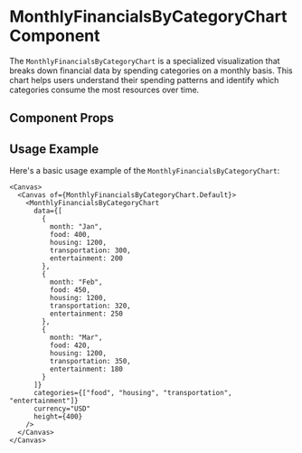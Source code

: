 

<Meta of={MonthlyFinancialsByCategoryChart} />

# MonthlyFinancialsByCategoryChart Component

The `MonthlyFinancialsByCategoryChart` is a specialized visualization that breaks down financial data by spending categories on a monthly basis. This chart helps users understand their spending patterns and identify which categories consume the most resources over time.

## Component Props

<Canvas of={MonthlyFinancialsByCategoryChart.Default} />

<Controls />

## Usage Example

Here's a basic usage example of the `MonthlyFinancialsByCategoryChart`:

```tsx
<Canvas>
  <Canvas of={MonthlyFinancialsByCategoryChart.Default}>
    <MonthlyFinancialsByCategoryChart 
      data={[
        { 
          month: "Jan", 
          food: 400, 
          housing: 1200, 
          transportation: 300, 
          entertainment: 200 
        },
        { 
          month: "Feb", 
          food: 450, 
          housing: 1200, 
          transportation: 320, 
          entertainment: 250 
        },
        { 
          month: "Mar", 
          food: 420, 
          housing: 1200, 
          transportation: 350, 
          entertainment: 180 
        }
      ]}
      categories={["food", "housing", "transportation", "entertainment"]}
      currency="USD"
      height={400}
    />
  </Canvas>
</Canvas>
``` 